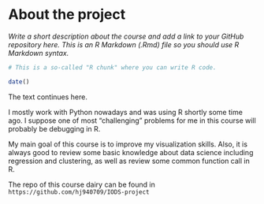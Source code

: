 
# About the project

*Write a short description about the course and add a link to your GitHub repository here. This is an R Markdown (.Rmd) file so you should use R Markdown syntax.*

```r
# This is a so-called "R chunk" where you can write R code.

date()

```
The text continues here.



I mostly work with Python nowadays and was using R shortly some time ago. I suppose one of most "challenging" problems for me in this course will probably be debugging in R.

My main goal of this course is to improve my visualization skills. Also, it is always good to review some basic knowledge about data science including regression and clustering, as well as review some common function call in R.



The repo of this course dairy can be found in `https://github.com/hj940709/IODS-project`